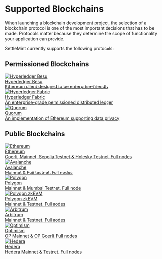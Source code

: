 # Supported Blockchains

When launching a blockchain development project, the selection of a blockchain protocol is one of the most important decisions that has to be made. Protocols matter because they determine the scope of functionality your application can provide.

SettleMint currently supports the following protocols:

<style>
{`
  .blockchain-card {
    padding: 24px;
    border: 1px solid #2e2e2e;
    border-radius: 8px;
    margin-bottom: 20px;
    display: flex;
    flex-direction: column;
    align-items: center;
    text-align: center;

    text-decoration: none;
  }

  .blockchain-card:hover {
    border-color: #3578e5;
    text-decoration: none;
  }

  .blockchain-logo-wrapper {
    width: 64px;
    height: 64px;
    display: flex;
    align-items: center;
    justify-content: center;
    margin-bottom: 16px;
  }

  .blockchain-logo {
    width: 100%;
    height: 100%;
    object-fit: contain;
  }

  .blockchain-title {
    color: #3578e5;
    font-size: 1.2rem;
    margin-bottom: 8px;
    font-weight: 500;
  }

  .blockchain-description {
    font-size: 0.9rem;
    color: #999;
    margin: 0;
    line-height: 1.5;
  }
`}
</style>

## Permissioned Blockchains

<div className="row">
  <div className="col">
    <a href="/documentation/docs/blockchain-guides/Hyperledger-Besu/enterprise-ethereum-the-basics/" className="blockchain-card">
      <div className="blockchain-logo-wrapper">
        <img src="/documentation/img/about-settlemint/blockchain-logos/besu-logo.png" className="blockchain-logo" alt="Hyperledger Besu" />
      </div>
      <div className="blockchain-title">Hyperledger Besu</div>
      <div className="blockchain-description">Ethereum client designed to be enterprise-friendly</div>
    </a>
  </div>

  <div className="col">
    <a href="/documentation/docs/blockchain-guides/Hyperledger-Fabric/hyperledger-fabric-the-basics/" className="blockchain-card">
      <div className="blockchain-logo-wrapper">
        <img src="/documentation/img/about-settlemint/blockchain-logos/fabric-logo.png" className="blockchain-logo" alt="Hyperledger Fabric" />
      </div>
      <div className="blockchain-title">Hyperledger Fabric</div>
      <div className="blockchain-description">An enterprise-grade permissioned distributed ledger</div>
    </a>
  </div>
</div>

<div className="row">
  <div className="col">
    <a href="/documentation/docs/blockchain-guides/quorum/quorum-the-basics/" className="blockchain-card">
      <div className="blockchain-logo-wrapper">
        <img src="/documentation/img/about-settlemint/blockchain-logos/Quorum-logo.png" className="blockchain-logo" alt="Quorum" />
      </div>
      <div className="blockchain-title">Quorum</div>
      <div className="blockchain-description">An implementation of Ethereum supporting data privacy</div>
    </a>
  </div>
</div>

## Public Blockchains

<div className="row">
  <div className="col">
    <a href="/documentation/docs/blockchain-guides/ethereum/ethereum-the-basics/" className="blockchain-card">
      <div className="blockchain-logo-wrapper">
        <img src="/documentation/img/about-settlemint/blockchain-logos/eth-logo.png" className="blockchain-logo" alt="Ethereum" />
      </div>
      <div className="blockchain-title">Ethereum</div>
      <div className="blockchain-description">Goerli, Mainnet, Sepolia Testnet & Holesky Testnet. Full nodes</div>
    </a>
  </div>

  <div className="col">
    <a href="/documentation/docs/blockchain-guides/avalanche/avalanche-the-basics/" className="blockchain-card">
      <div className="blockchain-logo-wrapper">
        <img src="/documentation/img/about-settlemint/blockchain-logos/avalanche-logo.png" className="blockchain-logo" alt="Avalanche" />
      </div>
      <div className="blockchain-title">Avalanche</div>
      <div className="blockchain-description">Mainnet & Fuji testnet. Full nodes</div>
    </a>
  </div>
</div>

<div className="row">
  <div className="col">
    <a href="/documentation/docs/blockchain-guides/polygon/polygon-the-basics/" className="blockchain-card">
      <div className="blockchain-logo-wrapper">
        <img src="/documentation/img/about-settlemint/blockchain-logos/polygon-logo.webp" className="blockchain-logo" alt="Polygon" />
      </div>
      <div className="blockchain-title">Polygon</div>
      <div className="blockchain-description">Mainnet & Mumbai Testnet. Full node</div>
    </a>
  </div>
</div>

<div className="row">
  <div className="col">
    <a href="/documentation/docs/blockchain-guides/polygon-zkevm/polygon-zkevm-the-basics/" className="blockchain-card">
      <div className="blockchain-logo-wrapper">
        <img src="/documentation/img/about-settlemint/blockchain-logos/zkevm-logo.png" className="blockchain-logo" alt="Polygon zkEVM" />
      </div>
      <div className="blockchain-title">Polygon zkEVM</div>
      <div className="blockchain-description">Mainnet & Testnet. Full nodes</div>
    </a>
  </div>

  <div className="col">
    <a href="/documentation/docs/blockchain-guides/Arbitrum/arbitrum-the-basics/" className="blockchain-card">
      <div className="blockchain-logo-wrapper">
        <img src="/documentation/img/about-settlemint/blockchain-logos/arbitrum-logo.png" className="blockchain-logo" alt="Arbitrum" />
      </div>
      <div className="blockchain-title">Arbitrum</div>
      <div className="blockchain-description">Mainnet & Testnet. Full nodes</div>
    </a>
  </div>
</div>

<div className="row">
  <div className="col">
    <a href="/documentation/docs/blockchain-guides/Optimism/optimism-the-basics/" className="blockchain-card">
      <div className="blockchain-logo-wrapper">
        <img src="/documentation/img/about-settlemint/blockchain-logos/optimism-logo.png" className="blockchain-logo" alt="Optimism" />
      </div>
      <div className="blockchain-title">Optimism</div>
      <div className="blockchain-description">OP Mainnet & OP Goerli. Full nodes</div>
    </a>
  </div>

  <div className="col">
    <a href="/documentation/docs/blockchain-guides/Hedera/hedera-the-basics/" className="blockchain-card">
      <div className="blockchain-logo-wrapper">
        <img src="/documentation/img/about-settlemint/blockchain-logos/hedera-logo.png" className="blockchain-logo" alt="Hedera" />
      </div>
      <div className="blockchain-title">Hedera</div>
      <div className="blockchain-description">Hedera Mainnet & Testnet. Full nodes</div>
    </a>
  </div>
</div>

